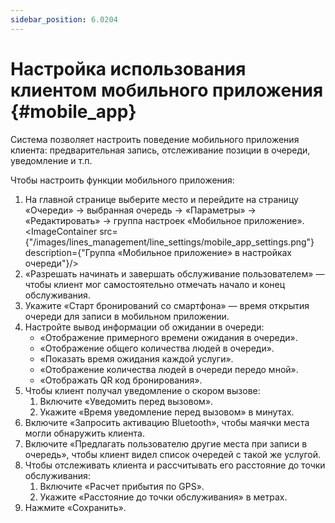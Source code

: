 ```yaml
---
sidebar_position: 6.0204
---
```

# Настройка использования клиентом мобильного приложения {#mobile_app}

Система позволяет настроить поведение мобильного приложения клиента: предварительная запись, отслеживание позиции в очереди, уведомление и т.п.

Чтобы настроить функции мобильного приложения:
1.  На главной странице выберите место и перейдите на страницу «Очереди» → выбранная очередь → «Параметры» → «Редактировать» → группа настроек «Мобильное приложение».
    <ImageContainer src={"/images/lines_management/line_settings/mobile_app_settings.png"} description={"Группа «Мобильное приложение» в настройках очереди"}/>
2.  «Разрешать начинать и завершать обслуживание пользователем» — чтобы клиент мог самостоятельно отмечать начало и конец обслуживания.
3.  Укажите «Старт бронирований со смартфона» — время открытия очереди для записи в мобильном приложении.
4.  Настройте вывод информации об ожидании в очереди:
    -   «Отображение примерного времени ожидания в очереди».
    -   «Отображение общего количества людей в очереди».
    -   «Показать время ожидания каждой услуги».
    -   «Отображение количества людей в очереди передо мной».
    -   «Отображать QR код бронирования».
5.  Чтобы клиент получал уведомление о скором вызове:
    1.  Включите «Уведомить перед вызовом».
    2.  Укажите «Время уведомление перед вызовом» в минутах.
6.  Включите «Запросить активацию Bluetooth», чтобы маячки места могли обнаружить клиента.
7.  Включите «Предлагать пользователю другие места при записи в очередь», чтобы клиент видел список очередей с такой же услугой.
8.  Чтобы отслеживать клиента и рассчитывать его расстояние до точки обслуживания:
    1.  Включите «Расчет прибытия по GPS».
    2.  Укажите «Расстояние до точки обслуживания» в метрах.
9.  Нажмите «Сохранить».
